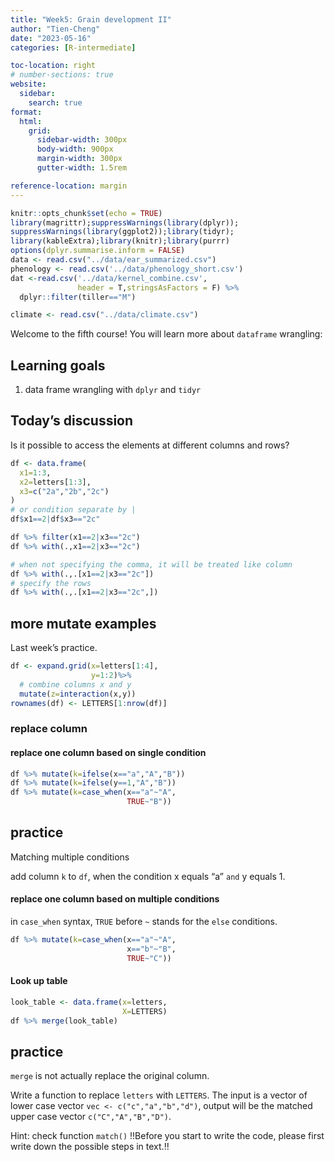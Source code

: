 ```yaml
---
title: "Week5: Grain development II"
author: "Tien-Cheng"
date: "2023-05-16"
categories: [R-intermediate]

toc-location: right
# number-sections: true
website: 
  sidebar:
    search: true
format:
  html: 
    grid:
      sidebar-width: 300px
      body-width: 900px
      margin-width: 300px
      gutter-width: 1.5rem

reference-location: margin
---
```


```r
knitr::opts_chunk$set(echo = TRUE)
library(magrittr);suppressWarnings(library(dplyr));
suppressWarnings(library(ggplot2));library(tidyr);
library(kableExtra);library(knitr);library(purrr)
options(dplyr.summarise.inform = FALSE)
data <- read.csv("../data/ear_summarized.csv")
phenology <- read.csv('../data/phenology_short.csv')
dat <-read.csv('../data/kernel_combine.csv',
               header = T,stringsAsFactors = F) %>%
  dplyr::filter(tiller=="M")

climate <- read.csv("../data/climate.csv")
```

Welcome to the fifth course! You will learn more about `dataframe` wrangling:

::: callout-note
# Learning goals

1.  data frame wrangling with `dplyr` and `tidyr`
:::

## Today's discussion

Is it possible to access the elements at different columns and rows?

```r
df <- data.frame(
  x1=1:3,
  x2=letters[1:3],
  x3=c("2a","2b","2c")
)
# or condition separate by |
df$x1==2|df$x3=="2c"

df %>% filter(x1==2|x3=="2c")
df %>% with(.,x1==2|x3=="2c")

# when not specifying the comma, it will be treated like column
df %>% with(.,.[x1==2|x3=="2c"])
# specify the rows
df %>% with(.,.[x1==2|x3=="2c",])

```

## more mutate examples

Last week's practice.

```r
df <- expand.grid(x=letters[1:4],
                  y=1:2)%>%
  # combine columns x and y 
  mutate(z=interaction(x,y))
rownames(df) <- LETTERS[1:nrow(df)]
```

### replace column

#### replace one column based on single condition

```r
df %>% mutate(k=ifelse(x=="a","A","B"))
df %>% mutate(k=ifelse(y==1,"A","B"))
df %>% mutate(k=case_when(x=="a"~"A",
                          TRUE~"B"))
```

::: callout-warning
## practice

Matching multiple conditions

add column `k` to `df`, when the condition x equals "a" `and` y equals 1.
:::

#### replace one column based on multiple conditions

in `case_when` syntax, `TRUE` before `~` stands for the `else` conditions.

```r
df %>% mutate(k=case_when(x=="a"~"A",
                          x=="b"~"B",
                          TRUE~"C"))
```

#### Look up table

```r
look_table <- data.frame(x=letters,
                         X=LETTERS)
df %>% merge(look_table)

```

::: callout-warning
## practice

`merge` is not actually replace the original column.

Write a function to replace `letters` with `LETTERS`. The input is a vector of lower case vector `vec <- c("c","a","b","d")`, output will be the matched upper case vector `c("C","A","B","D")`.

Hint: check function `match()` !!Before you start to write the code, please first write down the possible steps in text.!!
:::
